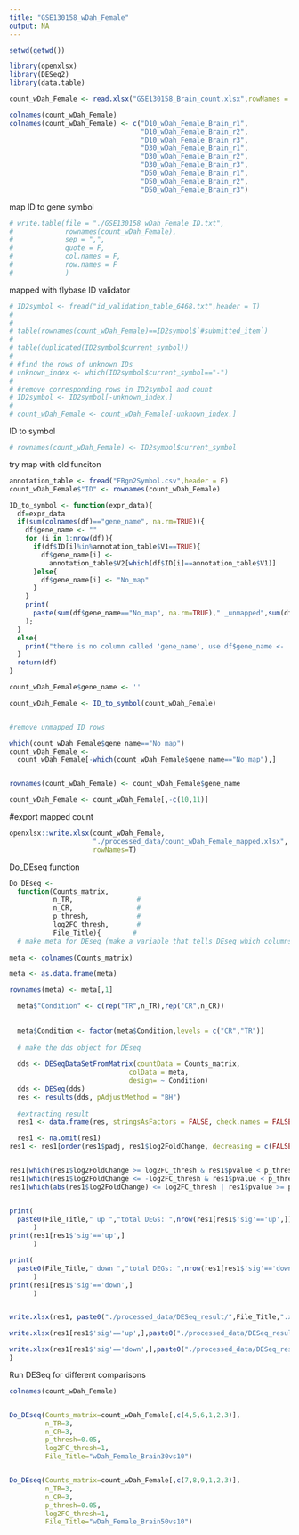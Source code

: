 ```yaml
---
title: "GSE130158_wDah_Female"
output: NA
---
```



```r
setwd(getwd())

library(openxlsx)
library(DESeq2)
library(data.table)
```


```r
count_wDah_Female <- read.xlsx("GSE130158_Brain_count.xlsx",rowNames = T)

colnames(count_wDah_Female)
colnames(count_wDah_Female) <- c("D10_wDah_Female_Brain_r1",
                                 "D10_wDah_Female_Brain_r2",
                                 "D10_wDah_Female_Brain_r3",
                                 "D30_wDah_Female_Brain_r1",
                                 "D30_wDah_Female_Brain_r2",
                                 "D30_wDah_Female_Brain_r3",
                                 "D50_wDah_Female_Brain_r1",
                                 "D50_wDah_Female_Brain_r2",
                                 "D50_wDah_Female_Brain_r3")
```

map ID to gene symbol
```r
# write.table(file = "./GSE130158_wDah_Female_ID.txt",
#             rownames(count_wDah_Female),
#             sep = ",",
#             quote = F,
#             col.names = F,
#             row.names = F
#             )
```

mapped with flybase ID validator
```r
# ID2symbol <- fread("id_validation_table_6468.txt",header = T)
# 
# 
# table(rownames(count_wDah_Female)==ID2symbol$`#submitted_item`)
# 
# table(duplicated(ID2symbol$current_symbol))
# 
# #find the rows of unknown IDs 
# unknown_index <- which(ID2symbol$current_symbol=="-")
# 
# #remove corresponding rows in ID2symbol and count
# ID2symbol <- ID2symbol[-unknown_index,]
# 
# count_wDah_Female <- count_wDah_Female[-unknown_index,]
```

ID to symbol
```r
# rownames(count_wDah_Female) <- ID2symbol$current_symbol
```




try map with old funciton
```r
annotation_table <- fread("FBgn2Symbol.csv",header = F)
count_wDah_Female$"ID" <- rownames(count_wDah_Female)

ID_to_symbol <- function(expr_data){
  df=expr_data
  if(sum(colnames(df)=="gene_name", na.rm=TRUE)){
    df$gene_name <- ""
    for (i in 1:nrow(df)){
      if(df$ID[i]%in%annotation_table$V1==TRUE){
        df$gene_name[i] <-
          annotation_table$V2[which(df$ID[i]==annotation_table$V1)]
      }else{
        df$gene_name[i] <- "No_map"
      }
    }
    print(
      paste(sum(df$gene_name=="No_map", na.rm=TRUE)," _unmapped",sum(df$gene_name!="No_map", na.rm=TRUE)," mapped")
    );
  }
  else{
    print("there is no column called 'gene_name', use df$gene_name <- ''");
  }
  return(df)
}

count_wDah_Female$gene_name <- ''

count_wDah_Female <- ID_to_symbol(count_wDah_Female)


#remove unmapped ID rows

which(count_wDah_Female$gene_name=="No_map")
count_wDah_Female <-
  count_wDah_Female[-which(count_wDah_Female$gene_name=="No_map"),]


rownames(count_wDah_Female) <- count_wDah_Female$gene_name

count_wDah_Female <- count_wDah_Female[,-c(10,11)]
```




#export mapped count
```r
openxlsx::write.xlsx(count_wDah_Female,
                     "./processed_data/count_wDah_Female_mapped.xlsx",
                     rowNames=T)
```

Do_DEseq function
```r
Do_DEseq <- 
  function(Counts_matrix,
           n_TR,                # 
           n_CR,                #
           p_thresh,            #
           log2FC_thresh,       #
           File_Title){        #
  # make meta for DEseq (make a variable that tells DEseq which columns are controls and which are treatment ones)
  
meta <- colnames(Counts_matrix)

meta <- as.data.frame(meta)

rownames(meta) <- meta[,1]

  meta$"Condition" <- c(rep("TR",n_TR),rep("CR",n_CR))
  
  
  meta$Condition <- factor(meta$Condition,levels = c("CR","TR"))
  
  # make the dds object for DEseq
  
  dds <- DESeqDataSetFromMatrix(countData = Counts_matrix,
                              colData = meta,
                              design= ~ Condition)
  dds <- DESeq(dds)
  res <- results(dds, pAdjustMethod = "BH")
  
  #extracting result
  res1 <- data.frame(res, stringsAsFactors = FALSE, check.names = FALSE)

  res1 <- na.omit(res1)
res1 <- res1[order(res1$padj, res1$log2FoldChange, decreasing = c(FALSE, TRUE)), ]


res1[which(res1$log2FoldChange >= log2FC_thresh & res1$pvalue < p_thresh),'sig'] <- 'up'
res1[which(res1$log2FoldChange <= -log2FC_thresh & res1$pvalue < p_thresh),'sig'] <- 'down'
res1[which(abs(res1$log2FoldChange) <= log2FC_thresh | res1$pvalue >= p_thresh),'sig'] <- 'none'


print(
  paste0(File_Title," up ","total DEGs: ",nrow(res1[res1$'sig'=='up',]))
      )
print(res1[res1$'sig'=='up',]
      )

print(
  paste0(File_Title," down ","total DEGs: ",nrow(res1[res1$'sig'=='down',]))
      )
print(res1[res1$'sig'=='down',]
      )


write.xlsx(res1, paste0("./processed_data/DESeq_result/",File_Title,".xlsx"),rowNames=T)

write.xlsx(res1[res1$'sig'=='up',],paste0("./processed_data/DESeq_result/",File_Title,"_UP",p_thresh,".xlsx"),rowNames=T)

write.xlsx(res1[res1$'sig'=='down',],paste0("./processed_data/DESeq_result/",File_Title,"_DOWN",p_thresh,".xlsx"),rowNames=T)
}
```

Run DESeq for different comparisons
```r
colnames(count_wDah_Female)


Do_DEseq(Counts_matrix=count_wDah_Female[,c(4,5,6,1,2,3)],
         n_TR=3,   
         n_CR=3,   
         p_thresh=0.05,  
         log2FC_thresh=1,   
         File_Title="wDah_Female_Brain30vs10")


Do_DEseq(Counts_matrix=count_wDah_Female[,c(7,8,9,1,2,3)],
         n_TR=3,   
         n_CR=3,   
         p_thresh=0.05,  
         log2FC_thresh=1,   
         File_Title="wDah_Female_Brain50vs10")


```


```r

```


